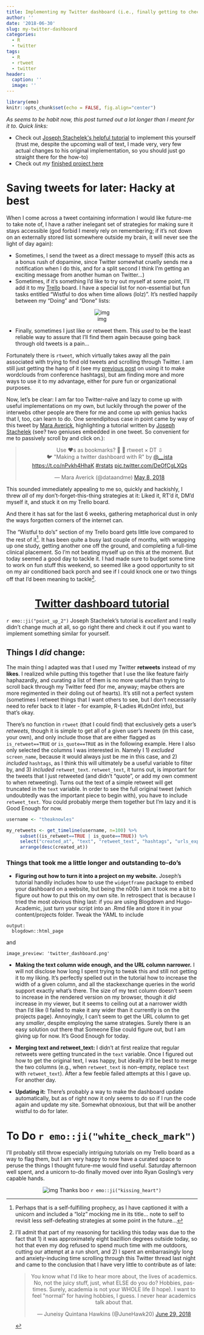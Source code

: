 ```yaml
---
title: Implementing my Twitter dashboard (i.e., finally getting to check off my more wistful to-do's)
author: ''
date: '2018-06-30'
slug: my-twitter-dashboard
categories:
  - R
  - twitter
tags:
  - R
  - rtweet
  - twitter
header:
  caption: ''
  image: ''
---
```


```r
library(emo)
knitr::opts_chunk$set(echo = FALSE, fig.align="center")
```


*As seems to be habit now, this post turned out a lot longer than I meant for it to. Quick links:*

- Check out [Joseph Stachelek\'s helpful tutorial](https://jsta.rbind.io/blog/making-a-twitter-dashboard-with-r/) to implement this yourself (trust me, despite the upcoming wall of text, I made very, very few actual changes to his original implementation, so you should just go straight there for the how-to)
- Check out *my* [finished project here](http://theaknowles.com/misc/twitter_dashboard/my-twitter-dashboard/)


# Saving tweets for later: Hacky at best

When I come across a tweet containing information I would like future-me to take note of, I have a rather inelegant set of strategies for making sure it stays accessible (god forbid I merely rely on remembering; if it's not down on an externally stored list somewhere outside my brain, it will never see the light of day again):

- Sometimes, I send the tweet as a direct message to myself (this acts as a bonus rush of dopamine, since Twitter somewhat cruelly sends me a notification when I do this, and for a split second I think I'm getting an exciting message from another human on Twitter...)
- Sometimes, if it's something I'd like to try out myself at some point, I'll add it to my [Trello](https://trello.com/) board. I have a special list for non-essential but fun tasks entitled "Wistful to dos when time allows (lolz)". It's nestled happily between my "Doing" and "Done" lists:

<center>
![img](/img/trello.png)
</center>

- Finally, sometimes I just like or retweet them. This *used* to be the least reliable way to assure that I'll find them again because going back through old tweets is a pain...


Fortunately there is `rtweet`, which virtually takes away all the pain associated with trying to find old tweets and scrolling through Twitter. I am still just getting the hang of it (see my [previous post](http://theaknowles.com/post/conference-twitter-hashtag-wordclouds/) on using it to make wordclouds from conference hashtags), but am finding more and more ways to use it to my advantage, either for pure fun or organizational purposes.

Now, let's be clear: I am far too Twitter-naïve and lazy to come up with useful implementations on my own, but luckily through the power of the interwebs other people are there for me and come up with genius hacks that I, too, can learn to do. One serendipitous case in point came by way of this tweet by [Mara Averick](https://twitter.com/dataandme), highlighting a tutorial written by [Joseph Stachelek](https://twitter.com/__jsta) (see? two geniuses embedded in one tweet. So convenient for me to passively scroll by and click on.):

<center>

<blockquote class="twitter-tweet" data-lang="en"><p lang="en" dir="ltr">Use ❤️s as bookmarks?  👨
🍳 rtweet × DT ⇩<br>🐦 &quot;Making a twitter dashboard with R&quot; by <a href="https://twitter.com/__jsta?ref_src=twsrc%5Etfw">@__jsta</a> <a href="https://t.co/nPvkh4HhaK">https://t.co/nPvkh4HhaK</a> <a href="https://twitter.com/hashtag/rstats?src=hash&amp;ref_src=twsrc%5Etfw">#rstats</a> <a href="https://t.co/DeOfCgLXQs">pic.twitter.com/DeOfCgLXQs</a></p>&mdash; Mara Averick (@dataandme) <a href="https://twitter.com/dataandme/status/993963029564882944?ref_src=twsrc%5Etfw">May 8, 2018</a></blockquote>
<script async src="https://platform.twitter.com/widgets.js" charset="utf-8"></script>

</center>

This sounded immediately appealing to me so, quickly and hackishly, I threw *all* of my don't-forget-this-thing strategies at it: Liked it, RT'd it, DM'd myself it, and stuck it on my Trello board. 

And there it has sat for the last 6 weeks, gathering metaphorical dust in only the ways forgotten corners of the internet can.

The "Wistful to do's" section of my Trello board gets little love compared to the rest of it[^1]. It has been quite a busy last couple of months, with wrapping up one study, getting another one off the ground, and completing a full-time clinical placement. So I'm not beating myself up on this at the moment. But today seemed a good day to tackle it. I had made sure to budget some time to work on fun stuff this weekend, so seemed like a good opportunity to sit on my air conditioned back porch and see if I could knock one or two things off that I'd been meaning to tackle[^2].

<center>

# [Twitter dashboard tutorial](https://jsta.rbind.io/blog/making-a-twitter-dashboard-with-r/)

</center>

`r emo::ji("point_up_2")` Joseph Stachelek's tutorial is *excellent* and I really didn't change much at all, so go right there and check it out if you want to implement something similar for yourself. 

## Things I *did* change: 

The main thing I adapted was that I used my Twitter **retweets** instead of my **likes**. I realized while putting this together that I use the like feature fairly haphazardly, and curating a list of them is no more useful than trying to scroll back through my Twitter feed (for me, anyway; maybe others are more regimented in their doling out of hearts). It's still not a perfect system (sometimes I retweet things that I want others to see, but I don't necessarily need to refer back to it later - for example, R-Ladies #LdnOnt info), but that's okay.

There's no function in `rtweet` (that I could find) that exclusively gets a user's *retweets*, though it is simple to get all of a given user's *tweets* (in this case, your own), and only include those that are either flagged as `is_retweet==TRUE` or `is_quote==TRUE` as in the following example. Here I also only selected the columns I was interested in. Namely I 1) *excluded* `screen_name`, because it would always just be me in this case, and 2) *included* `hashtags`, as I think this will ultimately be a useful variable to filter by, and 3) *included* `retweet_text`. `retweet_text`, it turns out, is important for the tweets that I just retweeted (and didn't "quote", or add my own comment to when retweeting). Turns out the text of a simple retweet will get truncated in the `text` variable. In order to see the full original tweet (which undoubtedly was the important piece to begin with), you have to include `retweet_text`. You could probably merge them together but I'm lazy and it is Good Enough for now.

```r
username <- "theaknowles"

my_retweets <- get_timeline(username, n=100) %>%
     subset((is_retweet==TRUE | is_quote==TRUE)) %>%
     select("created_at", "text", "retweet_text", "hashtags", "urls_expanded_url")%>%
     arrange(desc(created_at))
```


### Things that took me a little longer and outstanding to-do's

- **Figuring out how to turn it into a project on my website.** Joseph's tutorial handily includes how to use the `widgetframe` package to embed your dashboard on a website, but being the n00b I am it took me a bit to figure out how to put this on my own site. In retrospect that is because I tried the most obvious thing last: if you are using Blogdown and Hugo-Academic, just turn your script into an .Rmd file and store it in your content/projects folder. Tweak the YAML to include 

```
output:
  blogdown::html_page
```

and

```
image_preview: 'twitter_dashboard.png'
```



- **Making the text column wide enough, and the URL column narrower.** I will not disclose how long I spent trying to tweak this and still not getting it to my liking. It's perfectly spelled out in the tutorial how to increase the width of a given column, and all the stackexchange queries in the world support exactly what's there. The size of my text column doesn't seem to increase in the rendered version on my browser, though it *did* increase in my viewer, but it seems to ceiling out at a narrower width than I'd like (I failed to make it any wider than it currently is on the projects page). Annoyingly, I can't seem to get the URL column to get any *smaller*, despite employing the same strategies. Surely there is an easy solution out there that Someone Else could figure out, but I am giving up for now. It's Good Enough for today.

- **Merging text and retweet_text:** I didn't at first realize that regular retweets were getting truncated in the `text` variable. Once I figured out how to get the original text, I was happy, but ideally it'd be best to merge the two columns (e.g., when `retweet_text` is non-empty, replace `text` with `retweet_text`). After a few feeble failed attempts at this I gave up. For another day.

- **Updating it:** There's probably a way to make the dashboard update automatically, but as of right now it only seems to do so if I run the code again and update my site. Somewhat obnoxious, but that will be another wistful to do for later.


# To Do `r emo::ji("white_check_mark")`
I'll probably still throw especially intriguing tutorials on my Trello board as a way to flag them, but I am very happy to now have a curated space to peruse the things I thought future-me would find useful. Saturday afternoon well spent, and a unicorn to-do finally moved over into Ryan Gosling's very capable hands.

<center>
![img](/img/ryan_gosling_done.png)
Thanks boo `r emo::ji("kissing_heart")`
</center>





[^1]: Perhaps that is a self-fulfilling prophecy, as I have captioned it with a unicorn and included a "lolz" mocking me in its title... note to self to revisit less self-defeating strategies at some point in the future...

[^2]: I'll admit that part of my reasoning for tackling this today was due to the fact that 1) it was approximately eight bazillion degrees outside today, so hot that even my dog refused to spend much time with me outdoors, cutting our attempt at a run short, and 2) I spent an embarrasingly long and anxiety-inducing time scrolling through this Twitter thread last night and came to the conclusion that I have very little to contribute as of late: 
<center>
<blockquote class="twitter-tweet" data-lang="en"><p lang="en" dir="ltr">You know what I&#39;d like to hear more about, the lives of academics. No, not the juicy stuff, just, what ELSE do you do? Hobbies, pastimes. Surely, academia is not your WHOLE life (I hope). I want to feel &quot;normal&quot; for having hobbies, I guess. I never hear academics talk about that.</p>&mdash; Juneisy Quintana Hawkins (@JuneHawk20) <a href="https://twitter.com/JuneHawk20/status/1012505920104992769?ref_src=twsrc%5Etfw">June 29, 2018</a></blockquote>
<script async src="https://platform.twitter.com/widgets.js" charset="utf-8"></script>
</center>

